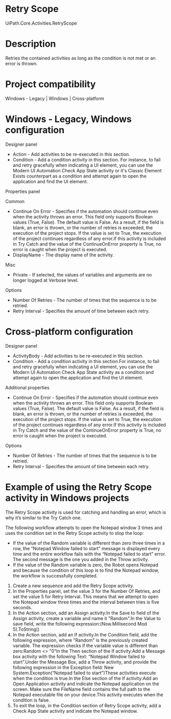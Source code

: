 ﻿# Retry Scope

UiPath.Core.Activities.RetryScope

# Description

Retries the contained activities as long as the condition is not met or an error is thrown.

# Project compatibility

Windows - Legacy | Windows | Cross-platform

# Windows - Legacy, Windows configuration

Designer panel

* Action - Add activities to be re-executed in this section.
* Condition - Add a condition activity in this section. For instance, to fail and retry gracefully when indicating a UI element, you can use the Modern UI Automation Check App State activity or it's Classic Element Exists counterpart as a condition and attempt again to open the application and find the UI element.

Properties panel

Common

* Continue On Error - Specifies if the automation should continue even when the activity throws an error. This field only supports Boolean values (True, False). The default value is False. As a result, if the field is blank, an error is thrown, or the number of retries is exceeded, the execution of the project stops. If the value is set to True, the execution of the project continues regardless of any error.If this activity is included in Try Catch and the value of the ContinueOnError property is True, no error is caught when the project is executed.
* DisplayName - The display name of the activity.

Misc

* Private - If selected, the values of variables and arguments are no longer logged at Verbose level.

Options

* Number Of Retries - The number of times that the sequence is to be retried.
* Retry Interval - Specifies the amount of time between each retry.

# Cross-platform configuration

Designer panel

* ActivityBody - Add activities to be re-executed in this section.
* Condition - Add a condition activity in this section.For instance, to fail and retry gracefully when indicating a UI element, you can use the Modern UI Automation Check App State activity as a condition and attempt again to open the application and find the UI element.

Additional properties

* Continue On Error - Specifies if the automation should continue even when the activity throws an error. This field only supports Boolean values (True, False). The default value is False. As a result, if the field is blank, an error is thrown, or the number of retries is exceeded, the execution of the project stops. If the value is set to True, the execution of the project continues regardless of any error.If this activity is included in Try Catch and the value of the ContinueOnError property is True, no error is caught when the project is executed.

Options

* Number Of Retries - The number of times that the sequence is to be retried.
* Retry Interval - Specifies the amount of time between each retry.

# Example of using the Retry Scope activity in Windows projects

The Retry Scope activity is used for catching and handling an error, which is why it’s similar to the Try Catch one.

The following workflow attempts to open the Notepad window 3 times and uses the condition set in the Retry Scope activity to stop the loop:

* If the value of the Random variable is different than zero three times in a row, the “Notepad Window failed to start” message is displayed every time and the entire workflow fails with the “Notepad failed to start” error. The second message is the one you added in the Throw activity.
* If the value of the Random variable is zero, the Robot opens Notepad and because the condition of this loop is to find the Notepad window, the workflow is successfully completed.

1. Create a new sequence and add the Retry Scope activity.
2. In the Properties panel, set the value 3 for the Number Of Retries, and set the value 5 for Retry Interval. This means that we attempt to open the Notepad window three times and the interval between tries is five seconds.
3. In the Action section, add an Assign activity:In the Save to field of the Assign activity, create a variable and name it "Random".In the Value to save field, write the following expression:(Now.Millisecond Mod 5).ToString()
4. In the Action section, add an If activity.In the Condition field, add the following expression, where "Random" is the previously created variable. The expression checks if the variable value is different than zero:Random <> "0"In the Then section of the If activity:Add a Message box activity with the following Text: “Notepad Window failed to start”.Under the Message Box, add a Throw activity, and provide the following expression in the Exception field: New System.Exception(“Notepad failed to start”)These activities execute when the condition is true.In the Else section of the If activity:Add an Open Application activity and indicate the Notepad application on the screen. Make sure the FileName field contains the full path to the Notepad executable file on your device.This activity executes when the condition is false.
5. To exit the loop, in the Condition section of Retry Scope activity, add a Check App State activity and indicate the Notepad window.
